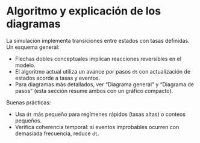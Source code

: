 

# Algoritmo y explicación de los diagramas



La simulación implementa transiciones entre estados con tasas definidas. Un esquema general:

<Diagram  />

- Flechas dobles conceptuales implican reacciones reversibles en el modelo.
- El algoritmo actual utiliza un avance por pasos `dt` con actualización de estados acorde a tasas y eventos.
- Para diagramas más detallados, ver “Diagrama general” y “Diagrama de pasos” (esta sección resume ambos con un gráfico compacto).

Buenas prácticas:

- Usa `dt` más pequeño para regímenes rápidos (tasas altas) o conteos pequeños.
- Verifica coherencia temporal: si eventos improbables ocurren con demasiada frecuencia, reduce `dt`.
